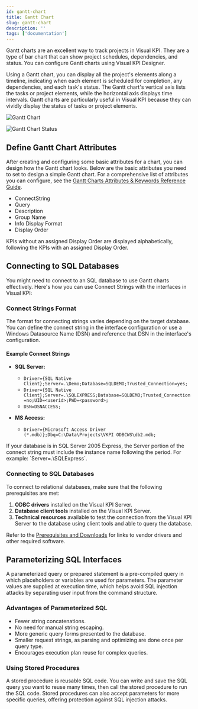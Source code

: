 ```yaml
---
id: gantt-chart
title: Gantt Chart
slug: gantt-chart
description: ''
tags: ['documentation']
---
```



Gantt charts are an excellent way to track projects in Visual KPI. They are a type of bar chart that can show project schedules, dependencies, and status. You can configure Gantt charts using Visual KPI Designer.

Using a Gantt chart, you can display all the project's elements along a timeline, indicating when each element is scheduled for completion, any dependencies, and each task's status. The Gantt chart's vertical axis lists the tasks or project elements, while the horizontal axis displays time intervals. Gantt charts are particularly useful in Visual KPI because they can vividly display the status of tasks or project elements.

<Image
  src="media/designer/authoring/charts/charts-ganttchart.png"
  alt="Gantt Chart"
/>

<Image
  src="media/designer/authoring/charts/charts-ganttstatus.png"
  alt="Gantt Chart Status"
/>

## Define Gantt Chart Attributes

After creating and configuring some basic attributes for a chart, you can design how the Gantt chart looks. Below are the basic attributes you need to set to design a simple Gantt chart. For a comprehensive list of attributes you can configure, see the [Gantt Charts Attributes & Keywords Reference Guide](/docs/reference/visual-kpi-designer/attributes-and-keywords/gantt-charts).

- ConnectString
- Query
- Description
- Group Name
- Info Display Format
- Display Order

<Callout type="note" title="Display Order">
KPIs without an assigned Display Order are displayed alphabetically, following the KPIs with an assigned Display Order.
</Callout>

## Connecting to SQL Databases

You might need to connect to an SQL database to use Gantt charts effectively. Here's how you can use Connect Strings with the interfaces in Visual KPI:

### Connect Strings Format

The format for connecting strings varies depending on the target database. You can define the connect string in the interface configuration or use a Windows Datasource Name (DSN) and reference that DSN in the interface's configuration.

#### Example Connect Strings

- **SQL Server:**
  - `Driver={SQL Native Client};Server=.\Demo;Database=SQLDEMO;Trusted_Connection=yes;`
  - `Driver={SQL Native Client};Server=.\SQLEXPRESS;Database=SQLDEMO;Trusted_Connection=no;UID=<userid>;PWD=<password>;`
  - `DSN=DSNACCESS;`

- **MS Access:**
  - `Driver={Microsoft Access Driver (*.mdb)};Dbq=C:\Data\Projects\VKPI ODBCWS\db2.mdb;`

<Callout type="note" title="Database in SQL Server 2005 Express">
If your database is in SQL Server 2005 Express, the Server portion of the connect string must include the instance name following the period. For example: `Server=.\SQLExpress`.
</Callout>

### Connecting to SQL Databases

To connect to relational databases, make sure that the following prerequisites are met:

1. **ODBC drivers** installed on the Visual KPI Server.
2. **Database client tools** installed on the Visual KPI Server.
3. **Technical resources** available to test the connection from the Visual KPI Server to the database using client tools and able to query the database.

Refer to the [Prerequisites and Downloads](/docs/setup-and-administration/prerequisites-downloads) for links to vendor drivers and other required software.

## Parameterizing SQL Interfaces

A parameterized query or prepared statement is a pre-compiled query in which placeholders or variables are used for parameters. The parameter values are supplied at execution time, which helps avoid SQL injection attacks by separating user input from the command structure.

### Advantages of Parameterized SQL

- Fewer string concatenations.
- No need for manual string escaping.
- More generic query forms presented to the database.
- Smaller request strings, as parsing and optimizing are done once per query type.
- Encourages execution plan reuse for complex queries.

### Using Stored Procedures

A stored procedure is reusable SQL code. You can write and save the SQL query you want to reuse many times, then call the stored procedure to run the SQL code. Stored procedures can also accept parameters for more specific queries, offering protection against SQL injection attacks.